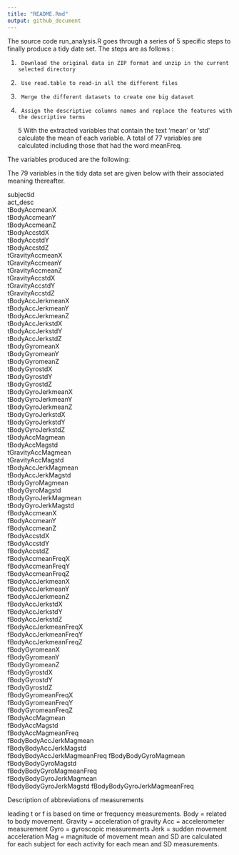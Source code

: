 ```yaml
---
title: "README.Rmd"
output: github_document
---
```


The source code run_analysis.R goes through a series of 5 specific steps to finally produce a tidy date set. The steps are as follows :

1.      Download the original data in ZIP format and unzip in the current selected directory
2.      Use read.table to read-in all the different files
3.      Merge the different datasets to create one big dataset
4.      Assign the descriptive columns names and replace the features with the descriptive terms
5       With the extracted variables that contain the text 'mean' or 'std' calculate the mean of
        each variable. A total of 77 variables are calculated including those that had the word 
        meanFreq.
        
        
The variables produced are the following:

The 79 variables in the tidy data set are given below with their associated meaning thereafter. 

subjectid                    
act_desc                     
tBodyAccmeanX               
tBodyAccmeanY                
tBodyAccmeanZ                
tBodyAccstdX                
tBodyAccstdY                 
tBodyAccstdZ                 
tGravityAccmeanX            
tGravityAccmeanY             
tGravityAccmeanZ             
tGravityAccstdX             
tGravityAccstdY              
tGravityAccstdZ              
tBodyAccJerkmeanX           
tBodyAccJerkmeanY            
tBodyAccJerkmeanZ            
tBodyAccJerkstdX            
tBodyAccJerkstdY             
tBodyAccJerkstdZ             
tBodyGyromeanX              
tBodyGyromeanY               
tBodyGyromeanZ               
tBodyGyrostdX               
tBodyGyrostdY                
tBodyGyrostdZ                
tBodyGyroJerkmeanX          
tBodyGyroJerkmeanY           
tBodyGyroJerkmeanZ           
tBodyGyroJerkstdX           
tBodyGyroJerkstdY            
tBodyGyroJerkstdZ            
tBodyAccMagmean             
tBodyAccMagstd               
tGravityAccMagmean           
tGravityAccMagstd           
tBodyAccJerkMagmean          
tBodyAccJerkMagstd           
tBodyGyroMagmean           
tBodyGyroMagstd              
tBodyGyroJerkMagmean         
tBodyGyroJerkMagstd         
fBodyAccmeanX           
fBodyAccmeanY                
fBodyAccmeanZ               
fBodyAccstdX                 
fBodyAccstdY                 
fBodyAccstdZ                
fBodyAccmeanFreqX            
fBodyAccmeanFreqY            
fBodyAccmeanFreqZ           
fBodyAccJerkmeanX            
fBodyAccJerkmeanY            
fBodyAccJerkmeanZ           
fBodyAccJerkstdX             
fBodyAccJerkstdY             
fBodyAccJerkstdZ            
fBodyAccJerkmeanFreqX        
fBodyAccJerkmeanFreqY        
fBodyAccJerkmeanFreqZ       
fBodyGyromeanX               
fBodyGyromeanY               
fBodyGyromeanZ              
fBodyGyrostdX                
fBodyGyrostdY                
fBodyGyrostdZ               
fBodyGyromeanFreqX           
fBodyGyromeanFreqY           
fBodyGyromeanFreqZ          
fBodyAccMagmean              
fBodyAccMagstd               
fBodyAccMagmeanFreq         
fBodyBodyAccJerkMagmean      
fBodyBodyAccJerkMagstd       
fBodyBodyAccJerkMagmeanFreq 
fBodyBodyGyroMagmean         
fBodyBodyGyroMagstd          
fBodyBodyGyroMagmeanFreq    
fBodyBodyGyroJerkMagmean     
fBodyBodyGyroJerkMagstd
fBodyBodyGyroJerkMagmeanFreq

Description of abbreviations of measurements

leading t or f is based on time or frequency measurements.
Body = related to body movement.
Gravity = acceleration of gravity
Acc = accelerometer measurement
Gyro = gyroscopic measurements
Jerk = sudden movement acceleration
Mag = magnitude of movement
mean and SD are calculated for each subject for each activity for each mean and SD measurements.
